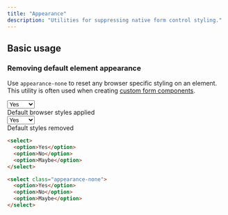 ```yaml
---
title: "Appearance"
description: "Utilities for suppressing native form control styling."
---
```




## Basic usage

### Removing default element appearance

Use `appearance-none` to reset any browser specific styling on an element. This utility is often used when creating [custom form components](/docs/examples/forms).

<Example>
  <div class="max-w-sm mx-auto items-center">
    <div class="flex my-6">
      <select class="w-16">
        <option>Yes</option>
        <option>No</option>
        <option>Maybe</option>
      </select>
      <div class="mx-6 text-gray-900 text-sm font-semibold">
        Default browser styles applied
      </div>
    </div>
    <div class="flex my-6 items-center">
      <select class="appearance-none w-16">
        <option>Yes</option>
        <option>No</option>
        <option>Maybe</option>
      </select>
      <div class="mx-6 text-gray-900 text-sm font-semibold">
        Default styles removed
      </div>
    </div>
  </div>
</Example>

```html
<select>
  <option>Yes</option>
  <option>No</option>
  <option>Maybe</option>
</select>

<select class="appearance-none">
  <option>Yes</option>
  <option>No</option>
  <option>Maybe</option>
</select>
```

